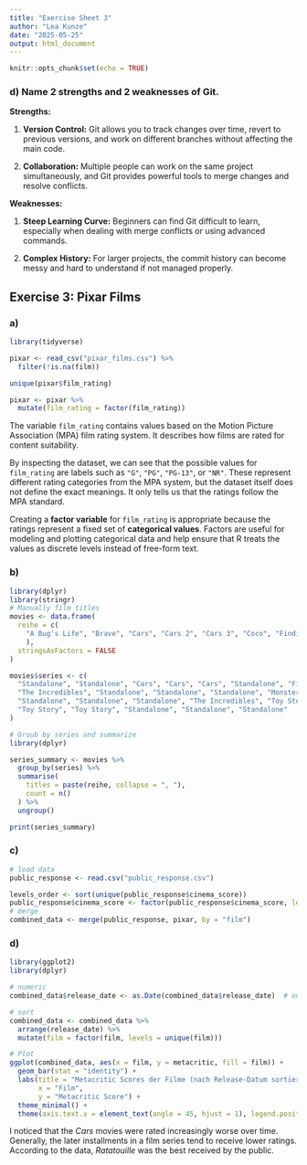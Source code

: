 ```yaml
---
title: "Exercise Sheet 3"
author: "Lea Kunze"
date: "2025-05-25"
output: html_document
---
```


```r
knitr::opts_chunk$set(echo = TRUE)
```

### **d) Name 2 strengths and 2 weaknesses of Git.**

**Strengths:**

1.  **Version Control:** Git allows you to track changes over time, revert to previous versions, and work on different branches without affecting the main code.

2.  **Collaboration:** Multiple people can work on the same project simultaneously, and Git provides powerful tools to merge changes and resolve conflicts.

**Weaknesses:**

1.  **Steep Learning Curve:** Beginners can find Git difficult to learn, especially when dealing with merge conflicts or using advanced commands.

2.  **Complex History:** For larger projects, the commit history can become messy and hard to understand if not managed properly.

##  Exercise 3: Pixar Films 

### a) 

```r
library(tidyverse)

pixar <- read_csv("pixar_films.csv") %>%
  filter(!is.na(film))

unique(pixar$film_rating)

pixar <- pixar %>%
  mutate(film_rating = factor(film_rating))
```

The variable `film_rating` contains values based on the Motion Picture Association (MPA) film rating system. It describes how films are rated for content suitability.

By inspecting the dataset, we can see that the possible values for `film_rating` are labels such as `"G"`, `"PG"`, `"PG-13"`, or `"NR"`. These represent different rating categories from the MPA system, but the dataset itself does not define the exact meanings. It only tells us that the ratings follow the MPA standard.

Creating a **factor variable** for `film_rating` is appropriate because the ratings represent a fixed set of **categorical values**. Factors are useful for modeling and plotting categorical data and help ensure that R treats the values as discrete levels instead of free-form text.

### b)

```r
library(dplyr)
library(stringr)
# Manually film titles
movies <- data.frame(
  reihe = c(
    "A Bug's Life", "Brave", "Cars", "Cars 2", "Cars 3", "Coco", "Finding Dory", "Finding Nemo", "Incredibles 2", "Inside Out", "Lightyear", "Luca", "Monsters University", "Monsters, Inc.", "Onward", "Ratatouille", "The Good Dinosaur", "The Incredibles", "Toy Story", "Toy Story 2", "Toy Story 3", "Toy Story 4", "Turning Red", "Up", "WALL-E" 
    ),
  stringsAsFactors = FALSE
)

movies$series <- c(
  "Standalone", "Standalone", "Cars", "Cars", "Cars", "Standalone", "Finding Nemo", "Finding Nemo",
  "The Incredibles", "Standalone", "Standalone", "Standalone", "Monsters, Inc.", "Monsters, Inc.",
  "Standalone", "Standalone", "Standalone", "The Incredibles", "Toy Story", "Toy Story", 
  "Toy Story", "Toy Story", "Standalone", "Standalone", "Standalone"
)

# Groub by series and summarize
library(dplyr)

series_summary <- movies %>%
  group_by(series) %>%
  summarise(
    titles = paste(reihe, collapse = ", "),
    count = n()
  ) %>%
  ungroup()

print(series_summary)

```

### c)

```r
# load data
public_response <- read.csv("public_response.csv")

levels_order <- sort(unique(public_response$cinema_score))
public_response$cinema_score <- factor(public_response$cinema_score, levels = levels_order, ordered = TRUE)
# merge 
combined_data <- merge(public_response, pixar, by = "film")
```

### d)

```r
library(ggplot2)
library(dplyr)

# numeric
combined_data$release_date <- as.Date(combined_data$release_date)  # oder numeric Jahr

# sort 
combined_data <- combined_data %>%
  arrange(release_date) %>%
  mutate(film = factor(film, levels = unique(film)))

# Plot
ggplot(combined_data, aes(x = film, y = metacritic, fill = film)) +
  geom_bar(stat = "identity") +
  labs(title = "Metacritic Scores der Filme (nach Release-Datum sortiert)",
       x = "Film",
       y = "Metacritic Score") +
  theme_minimal() +
  theme(axis.text.x = element_text(angle = 45, hjust = 1), legend.position = "none")
```

I noticed that the *Cars* movies were rated increasingly worse over time. Generally, the later installments in a film series tend to receive lower ratings. According to the data, *Ratatouille* was the best received by the public.
